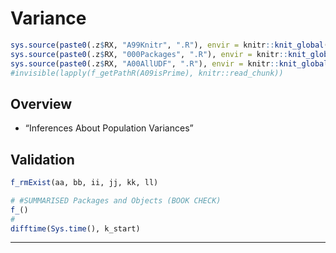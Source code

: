 # Variance {#c11}

```r
sys.source(paste0(.z$RX, "A99Knitr", ".R"), envir = knitr::knit_global())
sys.source(paste0(.z$RX, "000Packages", ".R"), envir = knitr::knit_global())
sys.source(paste0(.z$RX, "A00AllUDF", ".R"), envir = knitr::knit_global())
#invisible(lapply(f_getPathR(A09isPrime), knitr::read_chunk))
```

## Overview

- "Inferences About Population Variances"
  




## Validation {.unlisted .unnumbered .tabset .tabset-fade}

```r
f_rmExist(aa, bb, ii, jj, kk, ll)
```

```r
# #SUMMARISED Packages and Objects (BOOK CHECK)
f_()
#
difftime(Sys.time(), k_start)
```

****
